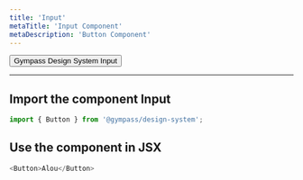 ```yaml
---
title: 'Input'
metaTitle: 'Input Component'
metaDescription: 'Button Component'
---
```


<Button>Gympass Design System Input</Button>

---

## Import the component Input

```javascript
import { Button } from '@gympass/design-system';
```

## Use the component in JSX

```javascript react-live=true
<Button>Alou</Button>
```
